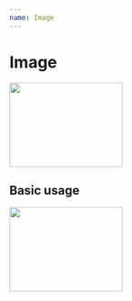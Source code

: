 ```yaml
---
name: Image
---
```



# Image

<Preview>
  <Image
    width="200"
    height="150"
    src="https://cdn.dribbble.com/users/666045/screenshots/3611646/artboard_3.png"
  />
</Preview>

<Props of={Image} />

## Basic usage

<Playground>
  <Image
    width="200"
    height="150"
    src="https://cdn.dribbble.com/users/666045/screenshots/3611646/artboard_3.png"
  />
</Playground>
